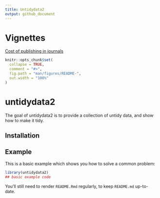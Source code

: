 ```yaml
---
title: Untidydata2
output: github_document
---
```


<!-- README.md is generated from README.Rmd. Please edit that file -->


# Vignettes

[Cost of publishing in journals](https://rawgit.com/kwstat/untidydata2/master/vignettes/journal_cost.html)


```r
knitr::opts_chunk$set(
  collapse = TRUE,
  comment = "#>",
  fig.path = "man/figures/README-",
  out.width = "100%"
)
```
# untidydata2

The goal of untidydata2 is to provide a collection of untidy data, and show how to make it tidy.

## Installation


## Example

This is a basic example which shows you how to solve a common problem:

```r
library(untidydata2)
## basic example code
```

You'll still need to render `README.Rmd` regularly, to keep `README.md` up-to-date.


